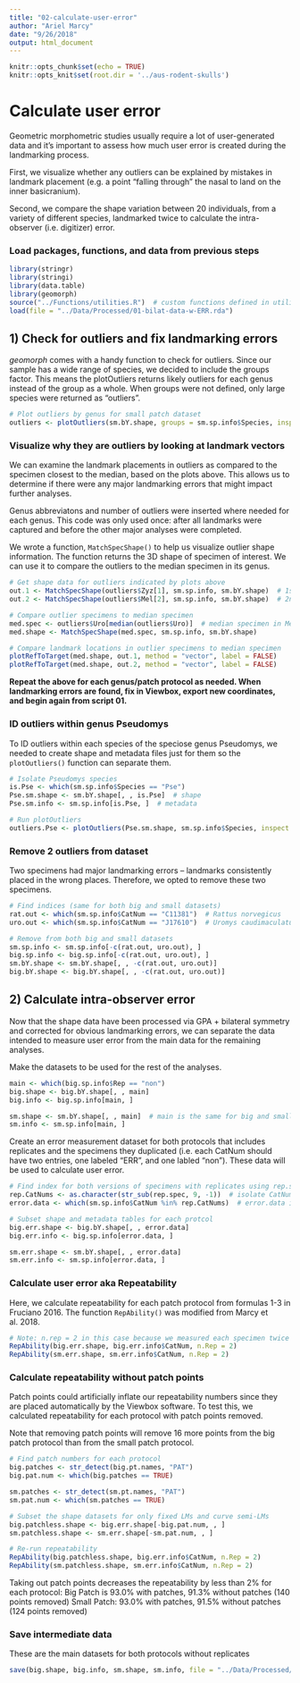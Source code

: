 ```yaml
---
title: "02-calculate-user-error"
author: "Ariel Marcy"
date: "9/26/2018"
output: html_document
---
```


```r
knitr::opts_chunk$set(echo = TRUE)
knitr::opts_knit$set(root.dir = '../aus-rodent-skulls')
```
# Calculate user error
Geometric morphometric studies usually require a lot of user-generated data and it's important to assess how much user error is created during the landmarking process. 

First, we visualize whether any outliers can be explained by mistakes in landmark placement (e.g. a point "falling through" the nasal to land on the inner basicranium).

Second, we compare the shape variation between 20 individuals, from a variety of different species, landmarked twice to calculate the intra-observer (i.e. digitizer) error.

### Load packages, functions, and data from previous steps
```r
library(stringr)
library(stringi)
library(data.table)
library(geomorph)
source("../Functions/utilities.R")  # custom functions defined in utilities.R
load(file = "../Data/Processed/01-bilat-data-w-ERR.rda")
```

## 1) Check for outliers and fix landmarking errors
_geomorph_ comes with a handy function to check for outliers. Since our sample has a wide range of species, we decided to include the groups factor. This means the plotOutliers returns likely outliers for each genus instead of the group as a whole. When groups were not defined, only large species were returned as "outliers". 
```r
# Plot outliers by genus for small patch dataset
outliers <- plotOutliers(sm.bY.shape, groups = sm.sp.info$Species, inspect.outliers = T)
```

### Visualize why they are outliers by looking at landmark vectors
We can examine the landmark placements in outliers as compared to the specimen closest to the median, based on the plots above. This allows us to determine if there were any major landmarking errors that might impact further analyses.

Genus abbreviatons and number of outliers were inserted where needed for each genus. This code was only used once: after all landmarks were captured and before the other major analyses were completed.

We wrote a function, `MatchSpecShape()` to help us visualize outlier shape information. The function returns the 3D shape of specimen of interest. We can use it to compare the outliers to the median specimen in its genus.
```r
# Get shape data for outliers indicated by plots above
out.1 <- MatchSpecShape(outliers$Zyz[1], sm.sp.info, sm.bY.shape)  # 1st outlier in genus Mel
out.2 <- MatchSpecShape(outliers$Mel[2], sm.sp.info, sm.bY.shape)  # 2nd outlier in genus Mel

# Compare outlier specimens to median specimen
med.spec <- outliers$Uro[median(outliers$Uro)]  # median specimen in Mel
med.shape <- MatchSpecShape(med.spec, sm.sp.info, sm.bY.shape)

# Compare landmark locations in outlier specimens to median specimen
plotRefToTarget(med.shape, out.1, method = "vector", label = FALSE)
plotRefToTarget(med.shape, out.2, method = "vector", label = FALSE)
```
**Repeat the above for each genus/patch protocol as needed. When landmarking errors are found, fix in Viewbox, export new coordinates, and begin again from script 01.** 

### ID outliers within genus Pseudomys
To ID outliers within each species of the speciose genus Pseudomys, we needed to create shape and metadata files just for them so the `plotOutliers()` function can separate them. 
```r
# Isolate Pseudomys species
is.Pse <- which(sm.sp.info$Species == "Pse")
Pse.sm.shape <- sm.bY.shape[, , is.Pse]  # shape
Pse.sm.info <- sm.sp.info[is.Pse, ]  # metadata

# Run plotOutliers
outliers.Pse <- plotOutliers(Pse.sm.shape, sm.sp.info$Species, inspect.outliers = TRUE)
```

### Remove 2 outliers from dataset
Two specimens had major landmarking errors -- landmarks consistently placed in the wrong places. Therefore, we opted to remove these two specimens.
```r
# Find indices (same for both big and small datasets)
rat.out <- which(sm.sp.info$CatNum == "C11381")  # Rattus norvegicus
uro.out <- which(sm.sp.info$CatNum == "J17610")  # Uromys caudimaculatus

# Remove from both big and small datasets
sm.sp.info <- sm.sp.info[-c(rat.out, uro.out), ]
big.sp.info <- big.sp.info[-c(rat.out, uro.out), ]
sm.bY.shape <- sm.bY.shape[, , -c(rat.out, uro.out)]
big.bY.shape <- big.bY.shape[, , -c(rat.out, uro.out)]
```

## 2) Calculate intra-observer error
Now that the shape data have been processed via GPA + bilateral symmetry and corrected for obvious landmarking errors, we can separate the data intended to measure user error from the main data for the remaining analyses. 

Make the datasets to be used for the rest of the analyses.
```r
main <- which(big.sp.info$Rep == "non")
big.shape <- big.bY.shape[, , main]
big.info <- big.sp.info[main, ]

sm.shape <- sm.bY.shape[, , main]  # main is the same for big and small patch protocols, tested with all.equal()
sm.info <- sm.sp.info[main, ]
```

Create an error measurement dataset for both protocols that includes replicates and the specimens they duplicated (i.e. each CatNum should have two entries, one labeled "ERR", and one labled "non"). These data will be used to calculate user error. 
```r
# Find index for both versions of specimens with replicates using rep.spec list make in script 01.
rep.CatNums <- as.character(str_sub(rep.spec, 9, -1))  # isolate CatNum
error.data <- which(sm.sp.info$CatNum %in% rep.CatNums)  # error.data is the same for small and big patch protocols, tested with all.equal()

# Subset shape and metadata tables for each protcol
big.err.shape <- big.bY.shape[, , error.data]
big.err.info <- big.sp.info[error.data, ]

sm.err.shape <- sm.bY.shape[, , error.data]
sm.err.info <- sm.sp.info[error.data, ]
```

### Calculate user error aka Repeatability
Here, we calculate repeatability for each patch protocol from formulas 1-3 in Fruciano 2016. The function `RepAbility()` was modified from Marcy et al. 2018.
```r
# Note: n.rep = 2 in this case because we measured each specimen twice
RepAbility(big.err.shape, big.err.info$CatNum, n.Rep = 2)  
RepAbility(sm.err.shape, sm.err.info$CatNum, n.Rep = 2)
```

### Calculate repeatability without patch points
Patch points could artificially inflate our repeatability numbers since they are placed automatically by the Viewbox software. To test this, we calculated repeatability for each protocol with patch points removed. 

Note that removing patch points will remove 16 more points from the big patch protocol than from the small patch protocol. 
```r
# Find patch numbers for each protocol
big.patches <- str_detect(big.pt.names, "PAT")
big.pat.num <- which(big.patches == TRUE)

sm.patches <- str_detect(sm.pt.names, "PAT")
sm.pat.num <- which(sm.patches == TRUE)

# Subset the shape datasets for only fixed LMs and curve semi-LMs
big.patchless.shape <- big.err.shape[-big.pat.num, , ] 
sm.patchless.shape <- sm.err.shape[-sm.pat.num, , ]

# Re-run repeatability
RepAbility(big.patchless.shape, big.err.info$CatNum, n.Rep = 2)
RepAbility(sm.patchless.shape, sm.err.info$CatNum, n.Rep = 2)
```
Taking out patch points decreases the repeatability by less than 2% for each protocol:
Big Patch is 93.0% with patches, 91.3% without patches (140 points removed)
Small Patch: 93.0% with patches, 91.5% without patches (124 points removed) 

### Save intermediate data 
These are the main datasets for both protocols without replicates
```r
save(big.shape, big.info, sm.shape, sm.info, file = "../Data/Processed/02-main-data-both-protocols.rda")
```